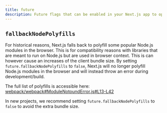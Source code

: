 ```yaml
---
title: future
description: Future flags that can be enabled in your Next.js app to opt-in to new features earlier.
---
```


## `fallbackNodePolyfills`

For historical reasons, Next.js falls back to polyfill some popular Node.js modules in the browser. This is for compatibility reasons with libraries that are meant to run on Node.js but are used in browser context. This is can however cause an increases of the client bundle size. By setting `future.fallbackNodePolyfills` to `false`, Next.js will no longer polyfill Node.js modules in the browser and will instead throw an error during development/build.

The full list of polyfills is accessible here: [webpack/webpack#ModuleNotoundError.js#L13-L42](https://github.com/webpack/webpack/blob/2a0536cf510768111a3a6dceeb14cb79b9f59273/lib/ModuleNotFoundError.js#L13-L42)

In new projects, we recommend setting `future.fallbackNodePolyfills` to `false` to avoid the extra bundle size.
